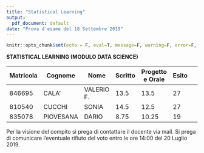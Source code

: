 ```yaml
---
title: "Statistical Learning"
output:
  pdf_document: default
date: "Prova d'esame del 18 Settembre 2019"
---
```


```r
knitr::opts_chunk$set(echo = F, eval=T, message=F, warning=F, error=F, comment=NA, cache=F, R.options=list(width=220))
```

**STATISTICAL LEARNING (MODULO DATA SCIENCE)**

| Matricola | Cognome | Nome | Scritto  | Progetto e Orale | Esito | 
|----|----|----|----|----|----|----|----|
| 846695 |	CALA' |	VALERIO F. | 13.5 | 13.5 | 27 |
|810540 |	CUCCHI	| SONIA |  14.5 | 12.5 | 27 |
| 835078 |	PIOVESANA |	DARIO | 8.75 | 10.25 | 19 |



Per la visione del compito si prega di contattare il docente via mail.
Si prega di comunicare l’eventuale rifiuto del voto entro le ore 14:00 del 20 Luglio 2019. 
